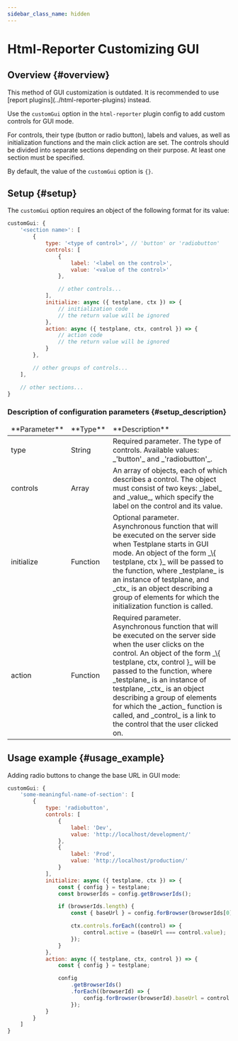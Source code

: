 ```yaml
---
sidebar_class_name: hidden
---
```



# Html-Reporter Customizing GUI

## Overview {#overview}

<Admonition type="warning">
    This method of GUI customization is outdated. It is recommended to use [report
    plugins](../html-reporter-plugins) instead.
</Admonition>

Use the `customGui` option in the `html-reporter` plugin config to add custom controls for GUI mode.

For controls, their type (button or radio button), labels and values, as well as initialization functions and the main click action are set. The controls should be divided into separate sections depending on their purpose. At least one section must be specified.

By default, the value of the `customGui` option is `{}`.

## Setup {#setup}

The `customGui` option requires an object of the following format for its value:

```javascript
customGui: {
    '<section name>': [
        {
            type: '<type of control>', // 'button' or 'radiobutton'
            controls: [
                {
                    label: '<label on the control>',
                    value: '<value of the control>'
                },

                // other controls...
            ],
            initialize: async ({ testplane, ctx }) => {
                // initialization code
                // the return value will be ignored
            },
            action: async ({ testplane, ctx, control }) => {
                // action code
                // the return value will be ignored
            }
        },

        // other groups of controls...
    ],

    // other sections...
}
```

### Description of configuration parameters {#setup_description}

<table>
<thead>
<tr><td>**Parameter**</td><td>**Type**</td><td>**Description**</td></tr>
</thead>
<tbody>
<tr><td>type</td><td>String</td><td>Required parameter. The type of controls. Available values: _'button'_ and _'radiobutton'_.</td></tr>
<tr><td>controls</td><td>Array</td><td>An array of objects, each of which describes a control. The object must consist of two keys: _label_ and _value_, which specify the label on the control and its value.</td></tr>
<tr><td>initialize</td><td>Function</td><td>Optional parameter. Asynchronous function that will be executed on the server side when Testplane starts in GUI mode. An object of the form _\{ testplane, ctx }_ will be passed to the function, where _testplane_ is an instance of testplane, and _ctx_ is an object describing a group of elements for which the initialization function is called.</td></tr>
<tr><td>action</td><td>Function</td><td>Required parameter. Asynchronous function that will be executed on the server side when the user clicks on the control. An object of the form _\{ testplane, ctx, control }_ will be passed to the function, where _testplane_ is an instance of testplane, _ctx_ is an object describing a group of elements for which the _action_ function is called, and _control_ is a link to the control that the user clicked on.</td></tr>

</tbody>
</table>

## Usage example {#usage_example}

Adding radio buttons to change the base URL in GUI mode:

```javascript
customGui: {
    'some-meaningful-name-of-section': [
        {
            type: 'radiobutton',
            controls: [
                {
                    label: 'Dev',
                    value: 'http://localhost/development/'
                },
                {
                    label: 'Prod',
                    value: 'http://localhost/production/'
                }
            ],
            initialize: async ({ testplane, ctx }) => {
                const { config } = testplane;
                const browserIds = config.getBrowserIds();

                if (browserIds.length) {
                    const { baseUrl } = config.forBrowser(browserIds[0]);

                    ctx.controls.forEach((control) => {
                        control.active = (baseUrl === control.value);
                    });
                }
            },
            action: async ({ testplane, ctx, control }) => {
                const { config } = testplane;

                config
                    .getBrowserIds()
                    .forEach((browserId) => {
                        config.forBrowser(browserId).baseUrl = control.value;
                    });
            }
        }
    ]
}
```

